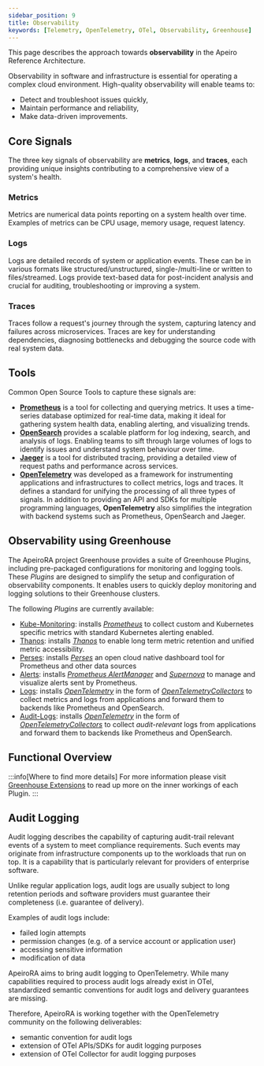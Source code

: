 ```yaml
---
sidebar_position: 9
title: Observability
keywords: [Telemetry, OpenTelemetry, OTel, Observability, Greenhouse]
---
```


This page describes the approach towards **observability** in the Apeiro Reference Architecture.

Observability in software and infrastructure is essential for operating a complex cloud environment. High-quality observability will enable teams to:

- Detect and troubleshoot issues quickly,
- Maintain performance and reliability,
- Make data-driven improvements.

## Core Signals

The three key signals of observability are **metrics**, **logs**, and **traces**, each providing unique insights contributing to a comprehensive view of a system's health.

### Metrics
Metrics are numerical data points reporting on a system health over time. Examples of metrics can be CPU usage, memory usage, request latency.

### Logs
Logs are detailed records of system or application events. These can be in various formats like structured/unstructured, single-/multi-line or written to files/streamed. Logs provide text-based data for post-incident analysis and crucial for auditing, troubleshooting or improving a system.

### Traces
Traces follow a request's journey through the system, capturing latency and failures across microservices. Traces are key for understanding dependencies, diagnosing bottlenecks and debugging the source code with real system data.

## Tools
Common Open Source Tools to capture these signals are:
- **[Prometheus](https://prometheus.io)** is a tool for collecting and querying metrics. It uses a time-series database optimized for real-time data, making it ideal for gathering system health data, enabling alerting, and visualizing trends.
- **[OpenSearch](https://opensearch.org)** provides a scalable platform for log indexing, search, and analysis of logs. Enabling teams to sift through large volumes of logs to identify issues and understand system behaviour over time.
- **[Jaeger](https://www.jaegertracing.io)** is a tool for distributed tracing, providing a detailed view of request paths and performance across services.
- **[OpenTelemetry](https://opentelemetry.io)** was developed as a framework for instrumenting applications and infrastructures to collect metrics, logs and traces. It defines a standard for unifying the processing of all three types of signals. In addition to providing an API and SDKs for multiple programming languages, **OpenTelemetry** also simplifies the integration with backend systems such as Prometheus, OpenSearch and Jaeger.

## Observability using Greenhouse

The ApeiroRA project <Term>Greenhouse</Term> provides a suite of <Term>Greenhouse Plugins</Term>, including pre-packaged configurations for monitoring and logging tools. These *Plugins* are designed to simplify the setup and configuration of observability components. It enables users to quickly deploy monitoring and logging solutions to their Greenhouse clusters.

The following *Plugins* are currently available:

- [Kube-Monitoring](https://cloudoperators.github.io/greenhouse/docs/reference/catalog/kube-monitoring): installs *[Prometheus](https://prometheus.io)* to collect custom and Kubernetes specific metrics with standard Kubernetes alerting enabled. 
- [Thanos](https://cloudoperators.github.io/greenhouse/docs/reference/catalog/thanos): installs *[Thanos](https://thanos.io)* to enable long term metric retention and unified metric accessibility.
- [Perses](https://cloudoperators.github.io/greenhouse/docs/reference/catalog/perses): installs *[Perses](https://perses.dev)* an open cloud native dashboard tool for Prometheus and other data sources
- [Alerts](https://cloudoperators.github.io/greenhouse/docs/reference/catalog/alerts): installs *[Prometheus AlertManager](https://prometheus.io/docs/alerting/latest/alertmanager/)* and *[Supernova](https://github.com/sapcc/supernova)* to manage and visualize alerts sent by Prometheus.
- [Logs](https://cloudoperators.github.io/greenhouse/docs/reference/catalog/logs): installs *[OpenTelemetry](https://opentelemetry.io)* in the form of *[OpenTelemetryCollectors](https://github.com/open-telemetry/opentelemetry-collector)* to collect metrics and logs from applications and forward them to backends like Prometheus and OpenSearch.
- [Audit-Logs](https://cloudoperators.github.io/greenhouse/docs/reference/catalog/audit-logs): installs *[OpenTelemetry](https://opentelemetry.io)* in the form of *[OpenTelemetryCollectors](https://github.com/open-telemetry/opentelemetry-collector)* to collect *audit-relevant* logs from applications and forward them to backends like Prometheus and OpenSearch.

## Functional Overview

<ApeiroFigure src="/observability/img/monitoring-architecture.png"
  alt="High-Level Overview of OpenTelemetry in the Apeiro Reference Architecture"
  caption="This is a high-level depiction of how the ApeiroRA Greenhouse Project uses Plugins to interact on Central and a Remote-Cluster."
  width="100%"/>


<ApeiroFigure src="/observability/img/monitoring-architecture-detailed.png"
  alt="Detailed Overview of OpenTelemetry in the Apeiro Reference Architecture"
  caption="Traffic and data flow that happens for a particular application within its own domain has been omitted for simplicity."
  width="100%"/>

:::info[Where to find more details]
For more information please visit [Greenhouse Extensions](https://github.com/cloudoperators/greenhouse-extensions) to read up more on the inner workings of each Plugin.
:::

## Audit Logging

Audit logging describes the capability of capturing audit-trail relevant events of a system to meet compliance requirements. Such events may originate from infrastructure components up to the workloads that run on top. It is a capability that is particularly relevant for providers of enterprise software.

Unlike regular application logs, audit logs are usually subject to long retention periods and software providers must guarantee their completeness (i.e. guarantee of delivery).

Examples of audit logs include:
- failed login attempts
- permission changes (e.g. of a service account or application user)
- accessing sensitive information
- modification of data

ApeiroRA aims to bring audit logging to OpenTelemetry. While many capabilities required to process audit logs already exist in OTel, standardized semantic conventions for audit logs and delivery guarantees are missing.

Therefore, ApeiroRA is working together with the OpenTelemetry community on the following deliverables:
- semantic convention for audit logs
- extension of OTel APIs/SDKs for audit logging purposes
- extension of OTel Collector for audit logging purposes
